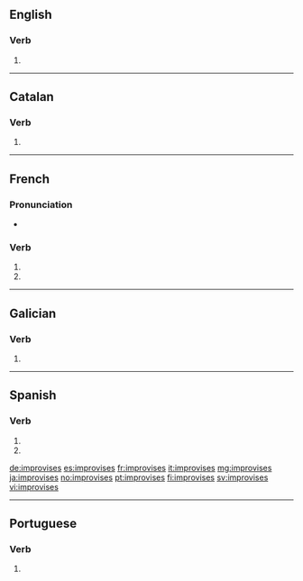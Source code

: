 {{also|improvisés}}
==English==

===Verb===
{{head|en|verb form}}

# {{en-third-person singular of|improvise}}

----

==Catalan==

===Verb===
{{head|ca|verb form}}

# {{ca-verb form of|p=2|n=sg|t=pres|m=ind|improvisar}}

----

==French==

===Pronunciation===
* {{IPA|lang=fr|/ɛ̃.pʁɔ.viz/}}

===Verb===
{{fr-verb-form}}

# {{inflection of|improviser||2|s|pres|ind|lang=fr}}
# {{inflection of|improviser||2|s|pres|sub|lang=fr}}

----

==Galician==

===Verb===
{{gl-verb-form}}

# {{inflection of|improvisar||lang=gl|2|s|pres|sub}}

----

==Spanish==

===Verb===
{{es-verb-form|improvisar}}

# {{es-verb form of|ending=ar|mood=imperative|sense=negative|pers=2|formal=no|number=singular|improvisar}}
# {{es-verb form of|ending=ar|mood=subjunctive|tense=present|pers=2|formal=no|number=singular|improvisar}}

[[de:improvises]]
[[es:improvises]]
[[fr:improvises]]
[[it:improvises]]
[[mg:improvises]]
[[ja:improvises]]
[[no:improvises]]
[[pt:improvises]]
[[fi:improvises]]
[[sv:improvises]]
[[vi:improvises]]

----
==Portuguese==

===Verb===
{{pt-verb-form}}
# {{pt-verb-form-of|improvisar}}
{{rfc-auto}}